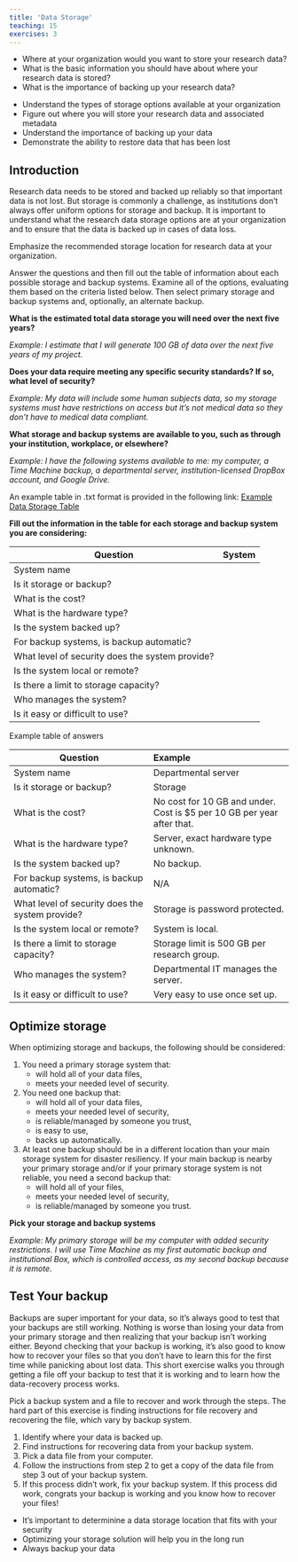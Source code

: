 ```yaml
---
title: 'Data Storage'
teaching: 15
exercises: 3
---
```


:::::::::::::::::::::::::::::::::::::: questions 

- Where at your organization would you want to store your research data?
- What is the basic information you should have about where your research data is stored?
- What is the importance of backing up your research data?

::::::::::::::::::::::::::::::::::::::::::::::::

::::::::::::::::::::::::::::::::::::: objectives

- Understand the types of storage options available at your organization
- Figure out where you will store your research data and associated metadata
- Understand the importance of backing up your data
- Demonstrate the ability to restore data that has been lost

::::::::::::::::::::::::::::::::::::::::::::::::

## Introduction

Research data needs to be stored and backed up reliably so that
important data is not lost. But storage is commonly a challenge, as institutions
don’t always offer uniform options for storage and backup. It is important to understand what the research data storage options are at your organization and to ensure that the data is backed up in cases of data loss.

:::::::::::::::::::::::::::::::::::::::::::::::::::::::::::::::::::: instructor

Emphasize the recommended storage location for research data at your organization.

::::::::::::::::::::::::::::::::::::::::::::::::::::::::::::::::::::::::::::::::

::::::::::::::::::::::::::::::::::::: challenge 

Answer the questions and then fill out the table of information
about each possible storage and backup systems. Examine all of the options,
evaluating them based on the criteria listed below. Then select primary storage
and backup systems and, optionally, an alternate backup.

**What is the estimated total data storage you will need over the next
five years?**

*Example: I estimate that I will generate 100 GB of data over the next five years
of my project.*

**Does your data require meeting any specific security standards? If
so, what level of security?**

*Example: My data will include some human subjects data, so my storage systems
must have restrictions on access but it’s not medical data so they don’t have to medical data compliant.*

**What storage and backup systems are available to you, such as
through your institution, workplace, or elsewhere?**

*Example: I have the following systems available to me: my computer, a Time
Machine backup, a departmental server, institution-licensed DropBox account, and
Google Drive.*

An example table in .txt format is provided in the following link: [Example Data Storage Table](files/Example_Data_Storage.txt)

**Fill out the information in the table for each storage and backup
system you are considering:**

| Question | System |
| ---- | :--- |
|System name | |
| Is it storage or backup? |     |
| What is the cost? |     |
| What is the hardware type? |     |
| Is the system backed up? |     |
| For backup systems, is backup automatic? |      |
| What level of security does the system provide? |      |
| Is the system local or remote? |      |
| Is there a limit to storage capacity? |     |
| Who manages the system? |     |
| Is it easy or difficult to use? |     |

::::::::::::::::::::::::

:::::::::::::::::::::::: solution 

Example table of answers

| Question | Example |
| ---- | :--- |
|System name | Departmental server |
| Is it storage or backup? | Storage |
| What is the cost? | No cost for 10 GB and under. Cost is $5 per 10 GB per year after that. |
| What is the hardware type? | Server, exact hardware type unknown. |
| Is the system backed up? | No backup. |
| For backup systems, is backup automatic? | N/A |
| What level of security does the system provide? | Storage is password protected. |
| Is the system local or remote? | System is local. |
| Is there a limit to storage capacity? | Storage limit is 500 GB per research group. |
| Who manages the system? | Departmental IT manages the server. |
| Is it easy or difficult to use? | Very easy to use once set up. |

:::::::::::::::::::::::::::::::::

## Optimize storage

When optimizing storage and backups, the following should be considered:

1. You need a primary storage system that:
    - will hold all of your data files,
    - meets your needed level of security.

2. You need one backup that:
    - will hold all of your data files,
    - meets your needed level of security,
    - is reliable/managed by someone you trust,
    - is easy to use,
    - backs up automatically.

3. At least one backup should be in a different location than your main
storage system for disaster resiliency. If your main backup is nearby your
primary storage and/or if your primary storage system is not reliable, you
need a second backup that:
    - will hold all of your files,
    - meets your needed level of security,
    - is reliable/managed by someone you trust.

::::::::::::::::::::::::::::::::::::: challenge

**Pick your storage and backup systems**

*Example: My primary storage will be my computer with added security restrictions.
I will use Time Machine as my first automatic backup and institutional
Box, which is controlled access, as my second backup because it is remote.*

:::::::::::::::::::::::::::::::::::::

## Test Your backup

Backups are super important for your data, so it’s always good
to test that your backups are still working. Nothing is worse than losing your
data from your primary storage and then realizing that your backup isn’t working
either. Beyond checking that your backup is working, it’s also good to know how
to recover your files so that you don’t have to learn this for the first time while
panicking about lost data. This short exercise walks you through getting a file off
your backup to test that it is working and to learn how the data-recovery process
works.

::::::::::::::::::::::::::::::::::::: challenge

Pick a backup system and a file to recover and work through the
steps. The hard part of this exercise is finding instructions for file recovery and
recovering the file, which vary by backup system.

1. Identify where your data is backed up.
2. Find instructions for recovering data from your backup system.
3. Pick a data file from your computer.
4. Follow the instructions from step 2 to get a copy of the data file from step
3 out of your backup system.
5. If this process didn’t work, fix your backup system. If this process did
work, congrats your backup is working and you know how to recover your
files!

:::::::::::::::::::::::::::::::::::::

::::::::::::::::::::::::::::::::::::: keypoints 

- It's important to determinine a data storage location that fits with your security
- Optimizing your storage solution will help you in the long run
- Always backup your data

::::::::::::::::::::::::::::::::::::::::::::::::

